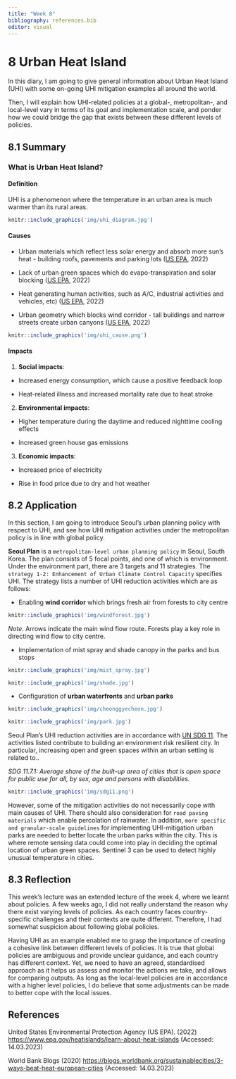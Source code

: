 ```yaml
---
title: "Week 8"
bibliography: references.bib
editor: visual
---
```


<h1>8 Urban Heat Island</h1>

In this diary, I am going to give general information about Urban Heat Island (UHI) with some on-going UHI mitigation examples all around the world.

Then, I will explain how UHI-related policies at a global-, metropolitan-, and local-level vary in terms of its goal and implementation scale, and ponder how we could bridge the gap that exists between these different levels of policies.

<h2>8.1 Summary</h2>

<h3>What is Urban Heat Island?</h3>

<h4>Definition</h4>

UHI is a phenomenon where the temperature in an urban area is much warmer than its rural areas.

```r
knitr::include_graphics('img/uhi_diagram.jpg')
```

<h4>Causes</h4>

-   Urban materials which reflect less solar energy and absorb more sun's heat - building roofs, pavements and parking lots ([US EPA](https://www.epa.gov/heatislands/learn-about-heat-islands), 2022)

-   Lack of urban green spaces which do evapo-transpiration and solar blocking ([US EPA](https://www.epa.gov/heatislands/learn-about-heat-islands), 2022)

-   Heat generating human activities, such as A/C, industrial activities and vehicles, etc) ([US EPA](https://www.epa.gov/heatislands/learn-about-heat-islands), 2022)

-   Urban geometry which blocks wind corridor - tall buildings and narrow streets create urban canyons ([US EPA](https://www.epa.gov/heatislands/learn-about-heat-islands), 2022)

```r
knitr::include_graphics('img/uhi_cause.png')
```

<h4>Impacts</h4>

1.  **Social impacts**:

-   Increased energy consumption, which cause a positive feedback loop

-   Heat-related illness and increased mortality rate due to heat stroke

2.  **Environmental impacts**:

-   Higher temperature during the daytime and reduced nighttime cooling effects

-   Increased green house gas emissions

3.  **Economic impacts**:

-   Increased price of electricity

-   Rise in food price due to dry and hot weather

<h2>8.2 Application</h2>

In this section, I am going to introduce Seoul's urban planning policy with respect to UHI, and see how UHI mitigation activities under the metropolitan policy is in line with global policy.

**Seoul Plan** is a `metropolitan-level urban planning policy` in Seoul, South Korea. The plan consists of 5 focal points, and one of which is environment. Under the environment part, there are 3 targets and 11 strategies. The `strategy 1-2: Enhancement of Urban Climate Control Capacity` specifies UHI. The strategy lists a number of UHI reduction activities which are as follows:

-   Enabling **wind corridor** which brings fresh air from forests to city centre

```r
knitr::include_graphics('img/windforest.jpg')
```

*Note*. Arrows indicate the main wind flow route. Forests play a key role in directing wind flow to city centre.

-   Implementation of mist spray and shade canopy in the parks and bus stops

```r

knitr::include_graphics('img/mist_spray.jpg') 
```

```r
knitr::include_graphics('img/shade.jpg')
```

-   Configuration of **urban waterfronts** and **urban parks**

```r
knitr::include_graphics('img/cheonggyecheon.jpg')
```

```r

knitr::include_graphics('img/park.jpg')

```

Seoul Plan's UHI reduction activities are in accordance with [UN SDG 11](https://sdgs.un.org/goals). The activities listed contribute to building an environment risk resilient city. In particular, increasing open and green spaces within an urban setting is related to..

*SDG 11.7.1: Average share of the built-up area of cities that is open space for public use for all, by sex, age and persons with disabilities.*

```r
knitr::include_graphics('img/sdg11.png')
```

However, some of the mitigation activities do not necessarily cope with main causes of UHI. There should also consideration for `road paving materials` which enable percolation of rainwater. In addition, `more specific and granular-scale guidelines` for implementing UHI-mitigation urban parks are needed to better locate the urban parks within the city. This is where remote sensing data could come into play in deciding the optimal location of urban green spaces. Sentinel 3 can be used to detect highly unusual temperature in cities.

<h2>8.3 Reflection</h2>

This week's lecture was an extended lecture of the week 4, where we learnt about policies. A few weeks ago, I did not really understand the reason why there exist varying levels of policies. As each country faces country-specific challenges and their contexts are quite different. Therefore, I had somewhat suspicion about following global policies.

Having UHI as an example enabled me to grasp the importance of creating a cohesive link between different levels of policies. It is true that global policies are ambiguous and provide unclear guidance, and each country has different context. Yet, we need to have an agreed, standardised approach as it helps us assess and monitor the actions we take, and allows for comparing outputs. As long as the local-level policies are in accordance with a higher level policies, I do believe that some adjustments can be made to better cope with the local issues.

<h2>References</h2>

United States Environmental Protection Agency (US EPA). (2022) <https://www.epa.gov/heatislands/learn-about-heat-islands> (Accessed: 14.03.2023)

World Bank Blogs (2020) <https://blogs.worldbank.org/sustainablecities/3-ways-beat-heat-european-cities> (Accessed: 14.03.2023)
